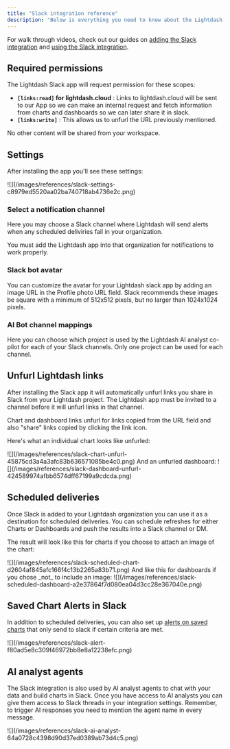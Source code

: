 ```yaml
---
title: "Slack integration reference"
description: "Below is everything you need to know about the Lightdash Slack integration."
---
```


For walk through videos, check out our guides on [adding the Slack integration](/guides/adding-slack-integration) and [using the Slack integration](/guides/using-slack-integration).

## Required permissions

The Lightdash Slack app will request permission for these scopes:

* **`[links:read]` for lightdash.cloud** : Links to lightdash.cloud will be sent to our App so we can make an internal request and fetch information from charts and dashboards so we can later share it in slack.
* **`[links:write]`** : This allows us to unfurl the URL previously mentioned.

No other content will be shared from your workspace.

## Settings

After installing the app you'll see these settings:

<Frame>
![](/images/references/slack-settings-c8979ed5520aa02ba740718ab4736e2c.png)
</Frame>

### Select a notification channel
Here you may choose a Slack channel where Lightdash will send alerts when any scheduled deliviries fail in your organization.

You must add the Lightdash app into that organization for notifications to work properly.

### Slack bot avatar

You can customize the avatar for your Lightdash slack app by adding an image URL in the Profile photo URL field. Slack recommends these images be square with a minimum of 512x512 pixels, but no larger than 1024x1024 pixels.

### AI Bot channel mappings

Here you can choose which project is used by the Lightdash AI analyst co-pilot for each of your Slack channels. Only one project can be used for each channel.

## Unfurl Lightdash links

After installing the Slack app it will automatically unfurl links you share in Slack from your Lightdash project. The Lightdash app must be invited to a channel before it will unfurl links in that channel.

Chart and dashboard links unfurl for links copied from the URL field and also "share" links copied by clicking the link icon.

Here's what an individual chart looks like unfurled:

<Frame>
  ![](/images/references/slack-chart-unfurl-45875cd3a4a3afc83b636571085be4c0.png)
</Frame>
And an unfurled dashboard:

<Frame>
  ![](/images/references/slack-dashboard-unfurl-424589974afbb6574dff67199a9cdcda.png)
</Frame>

## Scheduled deliveries

Once Slack is added to your Lightdash organization you can use it as a destination for scheduled deliveries. You can schedule refreshes for either Charts or Dashboards and push the results into a Slack channel or DM.

The result will look like this for charts if you choose to attach an image of the chart:

<Frame>
  ![](/images/references/slack-scheduled-chart-d2604af845afc166f4c13b2265a83b71.png)
</Frame>
And like this for dashboards if you chose _not_ to include an image:

<Frame>
  ![](/images/references/slack-scheduled-dashboard-a2e37864f7d080ea04d3cc28e367040e.png)
</Frame>

## Saved Chart Alerts in Slack

In addition to scheduled deliveries, you can also set up [alerts on saved charts](/guides/how-to-create-alerts) that only send to slack if certain criteria are met.

<Frame>
  ![](/images/references/slack-alert-f80ad5e8c309f46972bb8e8a12238efc.png)
</Frame>


## AI analyst agents

The Slack integration is also used by AI analyst agents to chat with your data and build charts in Slack. Once you have access to AI analysts you can give them access to Slack threads in your integration settings. Remember, to trigger AI responses you need to mention the agent name in every message.

<Frame>
  ![](/images/references/slack-ai-analyst-64a0728c4398d90d37ed0389ab73d4c5.png)
</Frame>

